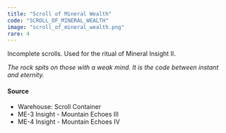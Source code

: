 ```yaml
---
title: "Scroll of Mineral Wealth"
code: "SCROLL_OF_MINERAL_WEALTH"
image: "scroll_of_mineral_wealth.png"
rare: 4
---
```


Incomplete scrolls. Used for the ritual of Mineral Insight Ⅱ.

_The rock spits on those with a weak mind. It is the code between instant and eternity._

#### Source

- Warehouse: Scroll Container 
- ME-3 Insight - Mountain Echoes III
- ME-4 Insight - Mountain Echoes IV
